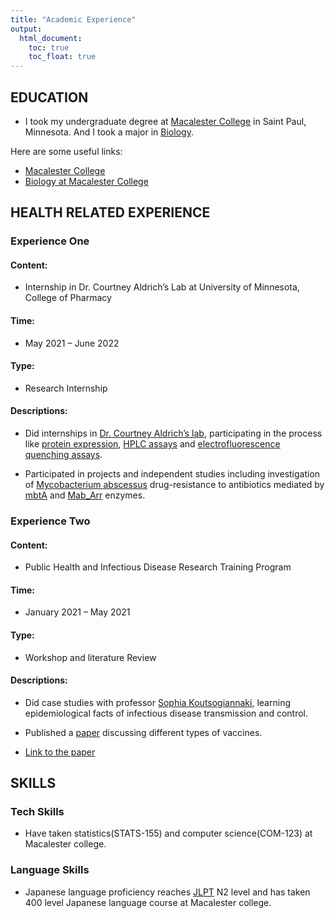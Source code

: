 ```yaml
---
title: "Academic Experience"
output: 
  html_document:
    toc: true
    toc_float: true
---
```


## EDUCATION

* I took my undergraduate degree at [Macalester College](https://www.macalester.edu) in  Saint Paul, Minnesota. And I took a major in [Biology](https://www.macalester.edu/biology/).

Here are some useful links:

* [Macalester College](https://www.macalester.edu)
* [Biology at Macalester College](https://www.macalester.edu/biology/)

## HEALTH RELATED EXPERIENCE

### **Experience One** 

#### Content:
* Internship in Dr. Courtney Aldrich’s Lab at University of Minnesota, College of Pharmacy  

#### Time: 
* May 2021 –  June 2022

#### Type: 
* Research Internship 

#### Descriptions: 
* Did internships in [Dr. Courtney Aldrich’s lab](https://sites.google.com/umn.edu/aldrich/), participating in the process like [protein expression](https://en.wikipedia.org/wiki/Gene_expression), [HPLC assays](https://www.impactanalytical.com/hplc-testing-uplc-testing/#:~:text=HPLC%20stands%20for%20High%20Performance,of%20a%20mixture%20or%20compound.) and [electrofluorescence quenching assays](https://www.sciencedirect.com/topics/biochemistry-genetics-and-molecular-biology/quenching-fluorescence#:~:text=Fluorescence%20quenching%20is%20an%20important,with%20quencher%20molecule(s).). 

* Participated in projects and independent studies including investigation of [Mycobacterium abscessus](https://en.wikipedia.org/wiki/Mycobacteroides_abscessus) drug-resistance to antibiotics mediated by [mbtA](https://www.sigmaaldrich.com/US/en/search/mbta?focus=papers&page=1&perpage=30&sort=relevance&term=mbta&type=citation_search) and [Mab_Arr](https://www.ncbi.nlm.nih.gov/pmc/articles/PMC9444957/) enzymes. 

### **Experience Two**  

#### Content:
* Public Health and Infectious Disease Research Training Program   

#### Time: 
* January 2021 – May 2021

#### Type: 
* Workshop and literature Review 

#### Descriptions: 
* Did case studies with professor [Sophia Koutsogiannaki](https://scholar.google.com/citations?user=JUvI5hgAAAAJ&hl=en), learning epidemiological facts of infectious disease transmission and control. 
   
* Published a [paper](https://www.e3s-conferences.org/articles/e3sconf/abs/2021/68/e3sconf_netid21_03080/e3sconf_netid21_03080.html) discussing different types of vaccines. 

* [Link to the paper](https://www.e3s-conferences.org/articles/e3sconf/abs/2021/68/e3sconf_netid21_03080/e3sconf_netid21_03080.html)

## SKILLS 

### **Tech Skills** 
* Have taken statistics(STATS-155) and computer science(COM-123) at Macalester college.

### **Language Skills**
* Japanese language proficiency reaches [JLPT](https://www.jlpt.jp/e/about/) N2 level and has taken 400 level Japanese language course at Macalester college.  
